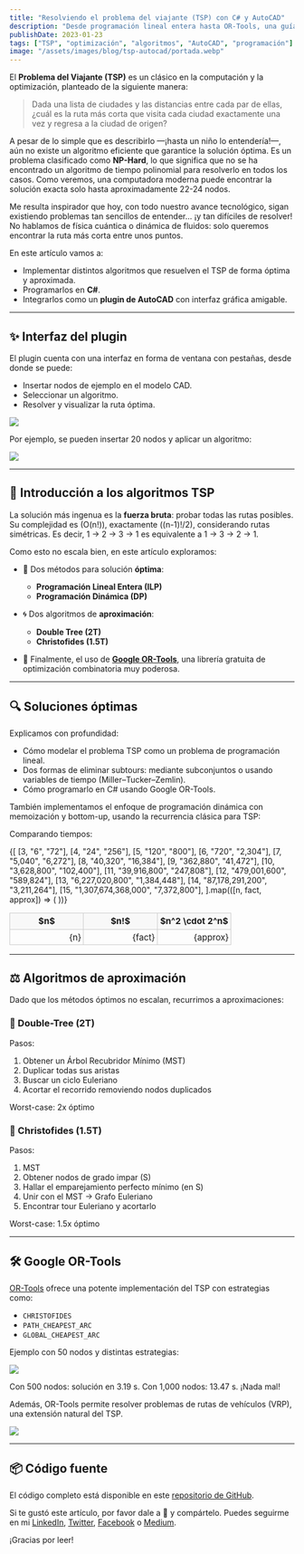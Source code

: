 ```yaml
---
title: "Resolviendo el problema del viajante (TSP) con C# y AutoCAD"
description: "Desde programación lineal entera hasta OR-Tools, una guía completa para abordar el problema TSP con código real."
publishDate: 2023-01-23
tags: ["TSP", "optimización", "algoritmos", "AutoCAD", "programación"]
image: "/assets/images/blog/tsp-autocad/portada.webp"
---
```



El **Problema del Viajante (TSP)** es un clásico en la computación y la optimización, planteado de la siguiente manera:

> Dada una lista de ciudades y las distancias entre cada par de ellas, ¿cuál es la ruta más corta que visita cada ciudad exactamente una vez y regresa a la ciudad de origen?

A pesar de lo simple que es describirlo —¡hasta un niño lo entendería!—, aún no existe un algoritmo eficiente que garantice la solución óptima. Es un problema clasificado como **NP-Hard**, lo que significa que no se ha encontrado un algoritmo de tiempo polinomial para resolverlo en todos los casos. Como veremos, una computadora moderna puede encontrar la solución exacta solo hasta aproximadamente 22-24 nodos.

Me resulta inspirador que hoy, con todo nuestro avance tecnológico, sigan existiendo problemas tan sencillos de entender… ¡y tan difíciles de resolver! No hablamos de física cuántica o dinámica de fluidos: solo queremos encontrar la ruta más corta entre unos puntos.

En este artículo vamos a:

- Implementar distintos algoritmos que resuelven el TSP de forma óptima y aproximada.
- Programarlos en **C#**.
- Integrarlos como un **plugin de AutoCAD** con interfaz gráfica amigable.

---

## ✨ Interfaz del plugin

El plugin cuenta con una interfaz en forma de ventana con pestañas, desde donde se puede:

- Insertar nodos de ejemplo en el modelo CAD.
- Seleccionar un algoritmo.
- Resolver y visualizar la ruta óptima.

![](https://cdn.hashnode.com/res/hashnode/image/upload/v1674170747969/5db3f16d-a3af-4e24-afab-ba03f2c7e8a8.png)

Por ejemplo, se pueden insertar 20 nodos y aplicar un algoritmo:

![](https://cdn.hashnode.com/res/hashnode/image/upload/v1674170978577/582a7c4c-f936-4698-9828-afbdd53e05b0.jpeg)

---

## 🧠 Introducción a los algoritmos TSP

La solución más ingenua es la **fuerza bruta**: probar todas las rutas posibles. Su complejidad es \(O(n!)\), exactamente \((n-1)!/2\), considerando rutas simétricas. Es decir, 1 → 2 → 3 → 1 es equivalente a 1 → 3 → 2 → 1.

Como esto no escala bien, en este artículo exploramos:

- 🧮 Dos métodos para solución **óptima**:

  - **Programación Lineal Entera (ILP)**
  - **Programación Dinámica (DP)**

- 🌀 Dos algoritmos de **aproximación**:

  - **Double Tree (2T)**
  - **Christofides (1.5T)**

- 🚀 Finalmente, el uso de [**Google OR-Tools**](https://developers.google.com/optimization/routing/tsp), una librería gratuita de optimización combinatoria muy poderosa.

---

## 🔍 Soluciones óptimas

Explicamos con profundidad:

- Cómo modelar el problema TSP como un problema de programación lineal.
- Dos formas de eliminar subtours: mediante subconjuntos o usando variables de tiempo (Miller–Tucker–Zemlin).
- Cómo programarlo en C# usando Google OR-Tools.

<Gist id="tonicanada/f592b0f0b23c0f182ae925ba1ecd05b3" />

También implementamos el enfoque de programación dinámica con memoización y bottom-up, usando la recurrencia clásica para TSP:

<Gist id="tonicanada/a89ac1d62efe3903dbf8fb056b3c1c8e" />

Comparando tiempos:

<table
  style="
  width: 100%;
  border-collapse: collapse;
  font-variant-numeric: tabular-nums;
  font-size: 0.95rem;
"
>
  <thead>
    <tr style="background-color: #f8f8f8;">
      <th style="width: 33.33%; padding: 0.3em; border: 1px solid #ccc; text-align: center;">
        $n$
      </th>
      <th style="width: 33.33%; padding: 0.3em; border: 1px solid #ccc; text-align: center;">
        $n!$
      </th>
      <th style="width: 33.33%; padding: 0.3em; border: 1px solid #ccc; text-align: center;">
        $n^2 \cdot 2^n$
      </th>
    </tr>
  </thead>
  <tbody>
    {[
      [3, "6", "72"],
      [4, "24", "256"],
      [5, "120", "800"],
      [6, "720", "2,304"],
      [7, "5,040", "6,272"],
      [8, "40,320", "16,384"],
      [9, "362,880", "41,472"],
      [10, "3,628,800", "102,400"],
      [11, "39,916,800", "247,808"],
      [12, "479,001,600", "589,824"],
      [13, "6,227,020,800", "1,384,448"],
      [14, "87,178,291,200", "3,211,264"],
      [15, "1,307,674,368,000", "7,372,800"],
    ].map(([n, fact, approx]) => (
      <tr>
        <td style="padding: 0.25em; border: 1px solid #ccc; text-align: right;">
          {n}
        </td>
        <td style="padding: 0.25em; border: 1px solid #ccc; text-align: right;">
          {fact}
        </td>
        <td style="padding: 0.25em; border: 1px solid #ccc; text-align: right;">
          {approx}
        </td>
      </tr>
    ))}
  </tbody>
</table>

---

## ⚖️ Algoritmos de aproximación

Dado que los métodos óptimos no escalan, recurrimos a aproximaciones:

### 🌲 Double-Tree (2T)

Pasos:

1. Obtener un Árbol Recubridor Mínimo (MST)
2. Duplicar todas sus aristas
3. Buscar un ciclo Euleriano
4. Acortar el recorrido removiendo nodos duplicados

Worst-case: 2x óptimo

<Gist id="tonicanada/51a61bbe54aca1b81f9b38a41fe139ec" />

### 🔄 Christofides (1.5T)

Pasos:

1. MST
2. Obtener nodos de grado impar (S)
3. Hallar el emparejamiento perfecto mínimo (en S)
4. Unir con el MST → Grafo Euleriano
5. Encontrar tour Euleriano y acortarlo

Worst-case: 1.5x óptimo

<Gist id="tonicanada/698d03eca99bbe85aab093e7397bb3db" />

---

## 🛠️ Google OR-Tools

[OR-Tools](https://developers.google.com/optimization) ofrece una potente implementación del TSP con estrategias como:

- `CHRISTOFIDES`
- `PATH_CHEAPEST_ARC`
- `GLOBAL_CHEAPEST_ARC`

Ejemplo con 50 nodos y distintas estrategias:

![](https://cdn.hashnode.com/res/hashnode/image/upload/v1674179438175/138b8409-dc21-48af-b199-458e1d2e4850.jpeg)

Con 500 nodos: solución en 3.19 s. Con 1,000 nodos: 13.47 s. ¡Nada mal!

Además, OR-Tools permite resolver problemas de rutas de vehículos (VRP), una extensión natural del TSP.

![](https://cdn.hashnode.com/res/hashnode/image/upload/v1674179502301/952a4a6a-1615-41b7-9946-474817356c15.png)

<Gist id="tonicanada/3a4ed03a57c5846f6dd3f36456784671" />

---

## 📦 Código fuente

El código completo está disponible en este [repositorio de GitHub](https://github.com/tonicanada/TspCadPlugin).

Si te gustó este artículo, por favor dale a 👏 y compártelo. Puedes seguirme en mi [LinkedIn](https://www.linkedin.com/in/canadamomblant/), [Twitter](https://twitter.com/toni_canada), [Facebook](https://www.facebook.com/toni.canada) o [Medium](https://medium.com/@tonicanada).

¡Gracias por leer!
